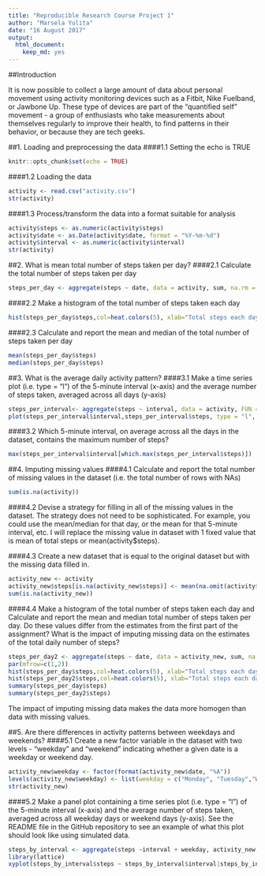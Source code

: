 ---
title: "Reproducible Research Course Project 1"
author: "Marsela Yulita"
date: "16 August 2017"
output: 
  html_document: 
    keep_md: yes
---

##Introduction

It is now possible to collect a large amount of data about personal movement using activity monitoring devices such as a Fitbit, Nike Fuelband, or Jawbone Up. These type of devices are part of the "quantified self" movement - a group of enthusiasts who take measurements about themselves regularly to improve their health, to find patterns in their behavior, or because they are tech geeks. 


##1. Loading and preprocessing the data
####1.1 Setting the echo is TRUE
```{r echois}
knitr::opts_chunk$set(echo = TRUE)
```

####1.2 Loading the data
```{r loaddata}
activity <- read.csv("activity.csv")
str(activity)
```

####1.3 Process/transform the data into a format suitable for analysis
```{r transform}
activity$steps <- as.numeric(activity$steps)
activity$date <- as.Date(activity$date, format = "%Y-%m-%d")
activity$interval <- as.numeric(activity$interval)
str(activity)
```

##2. What is mean total number of steps taken per day?
####2.1 Calculate the total number of steps taken per day
```{r calculatesteps}
steps_per_day <- aggregate(steps ~ date, data = activity, sum, na.rm = TRUE)
```

####2.2 Make a histogram of the total number of steps taken each day
```{r histstep}
hist(steps_per_day$steps,col=heat.colors(5), xlab="Total steps each day",main="Histogram of Total Number of Steps taken each day")
```

####2.3 Calculate and report the mean and median of the total number of steps taken per day
```{r reportsteps}
mean(steps_per_day$steps)
median(steps_per_day$steps)
```

##3. What is the average daily activity pattern?
####3.1 Make a time series plot (i.e. type = "l") of the 5-minute interval (x-axis) and the average number of steps taken, averaged across all days (y-axis)
```{r timeplot}
steps_per_interval<- aggregate(steps ~ interval, data = activity, FUN = mean, na.rm = TRUE)
plot(steps_per_interval$interval,steps_per_interval$steps, type = "l", xlab="5-minute interval", ylab="Average number of steps taken per interval")
```

####3.2 Which 5-minute interval, on average across all the days in the dataset, contains the maximum number of steps?
```{r maxsteps}
max(steps_per_interval$interval[which.max(steps_per_interval$steps)])
```

##4. Imputing missing values
####4.1 Calculate and report the total number of missing values in the dataset (i.e. the total number of rows with NAs)
```{r missvalue}
sum(is.na(activity))
```

####4.2 Devise a strategy for filling in all of the missing values in the dataset. The strategy does not need to be sophisticated. For example, you could use the mean/median for that day, or the mean for that 5-minute interval, etc.
I will replace the missing value in dataset with 1 fixed value that is mean of total steps or mean(activity$steps).

####4.3 Create a new dataset that is equal to the original dataset but with the missing data filled in.
```{r newdata}
activity_new <- activity
activity_new$steps[is.na(activity_new$steps)] <- mean(na.omit(activity$steps))
sum(is.na(activity_new))
```

####4.4 Make a histogram of the total number of steps taken each day and Calculate and report the mean and median total number of steps taken per day. Do these values differ from the estimates from the first part of the assignment? What is the impact of imputing missing data on the estimates of the total daily number of steps?
```{r histogram2}
steps_per_day2 <- aggregate(steps ~ date, data = activity_new, sum, na.rm = TRUE)
par(mfrow=c(1,2))
hist(steps_per_day$steps,col=heat.colors(5), xlab="Total steps each day",main="with NA",breaks=10)
hist(steps_per_day2$steps,col=heat.colors(5), xlab="Total steps each day",main="without NA",breaks=10)
summary(steps_per_day$steps)
summary(steps_per_day2$steps)
```
The impact of imputing missing data makes the data more homogen than data with missing values.


##5. Are there differences in activity patterns between weekdays and weekends?
####5.1 Create a new factor variable in the dataset with two levels - "weekday" and "weekend" indicating whether a given date is a weekday or weekend day.
```{r weeks}
activity_new$weekday <- factor(format(activity_new$date, "%A"))
levels(activity_new$weekday) <- list(weekday = c("Monday", "Tuesday","Wednesday","Thursday","Friday"), weekend =c("Saturday", "Sunday"))
str(activity_new)
```

####5.2 Make a panel plot containing a time series plot (i.e. type = "l") of the 5-minute interval (x-axis) and the average number of steps taken, averaged across all weekday days or weekend days (y-axis). See the README file in the GitHub repository to see an example of what this plot should look like using simulated data.
```{r plot}
steps_by_interval <- aggregate(steps ~interval + weekday, activity_new,mean)
library(lattice)
xyplot(steps_by_interval$steps ~ steps_by_interval$interval|steps_by_interval$weekday,main="Average Steps per Day by Interval",xlab="Interval", ylab="Steps",layout=c(1,2), type="l")
```



